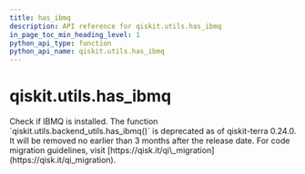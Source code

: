 ```yaml
---
title: has_ibmq
description: API reference for qiskit.utils.has_ibmq
in_page_toc_min_heading_level: 1
python_api_type: function
python_api_name: qiskit.utils.has_ibmq
---
```


<span id="qiskit-utils-has-ibmq" />

# qiskit.utils.has\_ibmq

<Function id="qiskit.utils.has_ibmq" isDedicatedPage={true} github="https://github.com/qiskit/qiskit/tree/stable/0.24/qiskit/utils/backend_utils.py" signature="has_ibmq()">
  Check if IBMQ is installed.

  <Admonition title="Deprecated since version 0.24.0" type="danger">
    The function `qiskit.utils.backend_utils.has_ibmq()` is deprecated as of qiskit-terra 0.24.0. It will be removed no earlier than 3 months after the release date. For code migration guidelines, visit [https://qisk.it/qi\_migration](https://qisk.it/qi_migration).
  </Admonition>
</Function>

